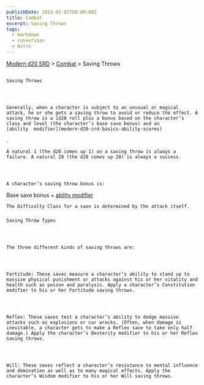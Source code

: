 ```yaml
---
publishDate: 2023-01-02T00:00:00Z
title: Combat
excerpt: Saving Throws
tags:
  - markdown
  - conversion
  - Astro
---
```


[Modern d20 SRD](/#modernD20) > [Combat](modern-d20-srd-combat-index) > Saving Throws

##

    Saving Throws




    Generally, when a character is subject to an unusual or magical attack, he or she gets a saving throw to avoid or reduce the effect. A saving throw is a 1d20 roll plus a bonus based on the character’s class and level (the character’s base save bonus) and an
    [ability  modifier](modern-d20-srd-basics-ability-scores)
.

    A natural 1 (the d20 comes up 1) on a saving throw is always a failure. A natural 20 (the d20 comes up 20) is always a success.




    A character’s saving throw bonus is:

Base save bonus +
[ability modifier](modern-d20-srd-basics-ability-scores)

    The Difficulty Class for a save is determined by the attack itself.

###

    Saving Throw Types




    The three different kinds of saving throws are:




    Fortitude: These saves measure a character’s ability to stand up to massive physical punishment or attacks against his or her vitality and health such as poison and paralysis. Apply a character’s Constitution modifier to his or her Fortitude saving throws.




    Reflex: These saves test a character’s ability to dodge massive attacks such as explosions or car wrecks. (Often, when damage is inevitable, a character gets to make a Reflex save to take only half damage.) Apply the character’s Dexterity modifier to his or her Reflex saving throws.




    Will: These saves reflect a character’s resistance to mental influence and domination as well as to many magical effects. Apply the character’s Wisdom modifier to his or her Will saving throws.
